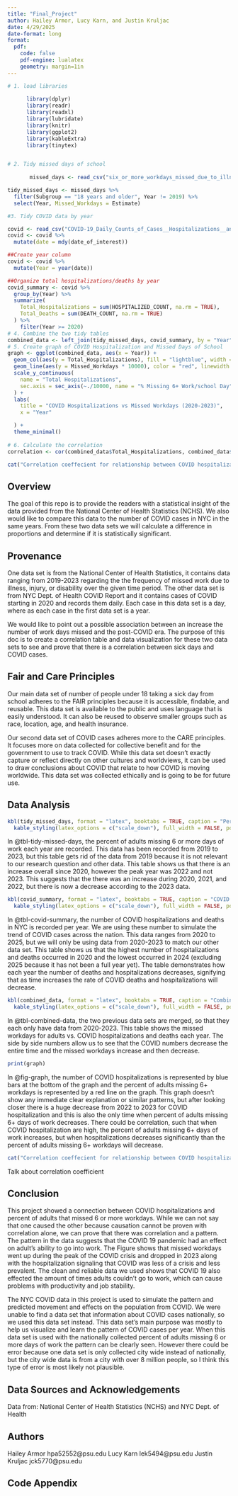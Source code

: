 ```yaml
---
title: "Final_Project"
author: Hailey Armor, Lucy Karn, and Justin Kruljac
date: 4/29/2025
date-format: long
format:
  pdf:
    code: false
    pdf-engine: lualatex
    geometry: margin=1in
---
```


```r
# 1. load libraries
      
      library(dplyr)
      library(readr)
      library(readxl)
      library(lubridate)
      library(knitr)
      library(ggplot2)
      library(kableExtra)
      library(tinytex)


# 2. Tidy missed days of school
       
       missed_days <- read_csv("six_or_more_workdays_missed_due_to_illness_injury_or_disability___total___2019_to_2023 (1).csv")

tidy_missed_days <- missed_days %>%
  filter(Subgroup == "18 years and older", Year != 2019) %>%
  select(Year, Missed_Workdays = Estimate)

#3. Tidy COVID data by year 

covid <- read_csv("COVID-19_Daily_Counts_of_Cases__Hospitalizations__and_Deaths (1).csv")
covid <- covid %>%
  mutate(date = mdy(date_of_interest))

##Create year column
covid <- covid %>%
  mutate(Year = year(date))

##Organize total hospitalizations/deaths by year
covid_summary <- covid %>%
  group_by(Year) %>%
  summarize(
    Total_Hospitalizations = sum(HOSPITALIZED_COUNT, na.rm = TRUE),
    Total_Deaths = sum(DEATH_COUNT, na.rm = TRUE)
  ) %>%
    filter(Year >= 2020) 
# 4. Combine the two tidy tables
combined_data <- left_join(tidy_missed_days, covid_summary, by = "Year")
# 5. Create graph of COVID Hospitalization and Missed Days of School
graph <- ggplot(combined_data, aes(x = Year)) +
  geom_col(aes(y = Total_Hospitalizations), fill = "lightblue", width = 0.6) +
  geom_line(aes(y = Missed_Workdays * 10000), color = "red", linewidth = 1.2) +
  scale_y_continuous(
    name = "Total Hospitalizations",
    sec.axis = sec_axis(~./10000, name = "% Missing 6+ Work/school Day")
  ) +
  labs(
    title = "COVID Hospitalizations vs Missed Workdays (2020-2023)",
    x = "Year"

  ) + 
  theme_minimal()
      
# 6. Calculate the correlation
correlation <- cor(combined_data$Total_Hospitalizations, combined_data$Missed_Workdays, use = "complete.obs")

cat("Correlation coeffecient for relationship between COVID hospitalizations and missed workdays:", round(correlation, 3))
```

## Overview

The goal of this repo is to provide the readers with a statistical insight of the data provided from the National Center of Health Statistics (NCHS). We also would like to compare this data to the number of COVID cases in NYC in the same years. From these two data sets we will calculate a difference in proportions and determine if it is statistically significant.

## Provenance

One data set is from the National Center of Health Statistics, it contains data ranging from 2019-2023 regarding the the frequency of missed work due to illness, injury, or disability over the given time period. The other data set is from NYC Dept. of Health COVID Report and it contains cases of COVID starting in 2020 and records them daily. Each case in this data set is a day, where as each case in the first data set is a year.

We would like to point out a possible association between an increase the number of work days missed and the post-COVID era. The purpose of this doc is to create a correlation table and data visualization for these two data sets to see and prove that there is a correlation between sick days and COVID cases.

## Fair and Care Principles

Our main data set of number of people under 18 taking a sick day from school adheres to the FAIR principles because it is accessible, findable, and reusable. This data set is available to the public and uses language that is easily understood. It can also be reused to observe smaller groups such as race, location, age, and health insurance.

Our second data set of COVID cases adheres more to the CARE principles. It focuses more on data collected for collective benefit and for the government to use to track COVID. While this data set doesn't exactly capture or reflect directly on other cultures and worldviews, it can be used to draw conclusions about COVID that relate to how COVID is moving worldwide. This data set was collected ethically and is going to be for future use.

## Data Analysis

```r
kbl(tidy_missed_days, format = "latex", booktabs = TRUE, caption = "Percentage of Adults Missing 6+ Workdays Due to Illness or Injury by Year") %>%
  kable_styling(latex_options = c("scale_down"), full_width = FALSE, position = "center")
```

In @tbl-tidy-missed-days, the percent of adults missing 6 or more days of work each year are recorded. This data has been recorded from 2019 to 2023, but this table gets rid of the data from 2019 because it is not relevant to our research question and other data. This table shows us that there is an increase overall since 2020, however the peak year was 2022 and not 2023. This suggests that the there was an increase during 2020, 2021, and 2022, but there is now a decrease according to the 2023 data.

```r
kbl(covid_summary, format = "latex", booktabs = TRUE, caption = "COVID Hospitalizations and Deaths by Year (2020–2023)") %>%
  kable_styling(latex_options = c("scale_down"), full_width = FALSE, position = "center")
```

In @tbl-covid-summary, the number of COVID hospitalizations and deaths in NYC is recorded per year. We are using these number to simulate the trend of COVID cases across the nation. This data ranges from 2020 to 2025, but we will only be using data from 2020-2023 to match our other data set. This table shows us that the highest number of hospitalizations and deaths occurred in 2020 and the lowest occurred in 2024 (excluding 2025 because it has not been a full year yet). The table demonstrates how each year the number of deaths and hospitalizations decreases, signifying that as time increases the rate of COVID deaths and hospitalizations will decrease.

```r
kbl(combined_data, format = "latex", booktabs = TRUE, caption = "Combined COVID Hospitalizations and Missed Workdays by Year") %>%
  kable_styling(latex_options = c("scale_down"), full_width = FALSE, position = "center")
```

In @tbl-combined-data, the two previous data sets are merged, so that they each only have data from 2020-2023. This table shows the missed workdays for adults vs. COVID hospitalizations and deaths each year. The side by side numbers allow us to see that the COVID numbers decrease the entire time and the missed workdays increase and then decrease.

```r
print(graph)
```

In @fig-graph, the number of COVID hospitalizations is represented by blue bars at the bottom of the graph and the percent of adults missing 6+ workdays is represented by a red line on the graph. This graph doesn't show any immediate clear explanation or similar patterns, but after looking closer there is a huge decrease from 2022 to 2023 for COVID hospitalization and this is also the only time when percent of adults missing 6+ days of work decreases. There could be correlation, such that when COVID hospitalization are high, the percent of adults missing 6+ days of work increases, but when hospitalizations decreases significantly than the percent of adults missing 6+ workdays will decrease.

```r
cat("Correlation coeffecient for relationship between COVID hospitalizations and missed workdays:", round(correlation, 3))
```
Talk about correlation coefficient

## Conclusion

This project showed a connection between COVID hospitalizations and percent of adults that missed 6 or more workdays. While we can not say that one caused the other because causation cannot be proven with correlation alone, we can prove that there was correlation and a pattern. The pattern in the data suggests that the COVID 19 pandemic had an effect on adult's ability to go into work. The Figure shows that missed workdays went up during the peak of the COVID crisis and dropped in 2023 along with the hospitalization signaling that COVID was less of a crisis and less prevalent. The clean and reliable data we used shows that COVID 19 also effected the amount of times adults couldn't go to work, which can cause problems with productivity and job stability. 

The NYC COVID data in this project is used to simulate the pattern and predicted movement and effects on the population from COVID. We were unable to find a data set that information about COVID cases nationally, so we used this data set instead. This data set's main purpose was mostly to help us visualize and learn the pattern of COVID cases per year. When this data set is used with the nationally collected percent of adults missing 6 or more days of work the pattern can be clearly seen. However there could be error because one data set is only collected city wide instead of nationally, but the city wide data is from a city with over 8 million people, so I think this type of error is most likely not plausible. 


## Data Sources and Acknowledgements

Data from:
National Center of Health Statistics (NCHS) and NYC Dept. of Health

## Authors

Hailey Armor hpa52552\@psu.edu 
Lucy Karn lek5494\@psu.edu 
Justin Kruljac jck5770\@psu.edu

## Code Appendix

```r
     
```
